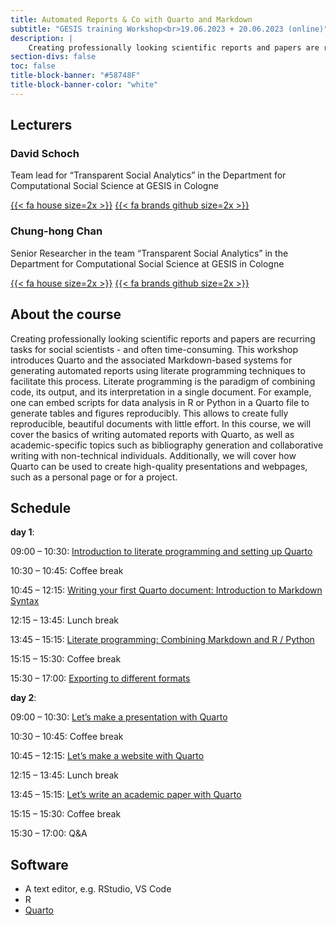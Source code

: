 ```yaml
---
title: Automated Reports & Co with Quarto and Markdown
subtitle: "GESIS training Workshop<br>19.06.2023 + 20.06.2023 (online)"
description: |
    Creating professionally looking scientific reports and papers are recurring tasks for social scientists - and often time-consuming. This workshop introduces Quarto and the associated Markdown-based systems for generating automated reports using literate programming techniques to facilitate this process.
section-divs: false
toc: false
title-block-banner: "#58748F"
title-block-banner-color: "white"
---
```




## Lecturers

### David Schoch
Team lead for “Transparent Social Analytics” in the Department for Computational Social Science at GESIS in Cologne

[{{< fa house size=2x >}}](https://mr.schochastics.net)
[{{< fa brands github size=2x >}}](https://github.com/schochastics)


### Chung-hong Chan
Senior Researcher in the team "Transparent Social Analytics" in the Department for Computational Social Science at GESIS in Cologne

 [{{< fa house size=2x >}}](https://chainsawriot.com/)
 [{{< fa brands github size=2x >}}](https://github.com/chainsawriot)

## About the course

Creating professionally looking scientific reports and papers are recurring tasks for social scientists - and often time-consuming. This workshop introduces Quarto and the associated Markdown-based systems for generating automated reports using literate programming techniques to facilitate this process. Literate programming is the paradigm of combining code, its output, and its interpretation in a single document. For example, one can embed scripts for data analysis in R or Python in a Quarto file to generate tables and figures reproducibly. This allows to create fully reproducible, beautiful documents with little effort. In this course, we will cover the basics of writing automated reports with Quarto, as well as academic-specific topics such as bibliography generation and collaborative writing with non-technical individuals. Additionally, we will cover how Quarto can be used to create high-quality presentations and webpages, such as a personal page or for a project. 

## Schedule

**day 1**:  

09:00 – 10:30: [Introduction to literate programming and setting up Quarto](material/01_introduction.qmd)

10:30 – 10:45: Coffee break

10:45 – 12:15: [Writing your first Quarto document: Introduction to Markdown Syntax](material/02_first_doc.qmd)

12:15 – 13:45: Lunch break

13:45 – 15:15: [Literate programming: Combining Markdown and R / Python](material/03_combine_with_R.qmd)

15:15 – 15:30: Coffee break

15:30 – 17:00: [Exporting to different formats](material/04_exporting.qmd)

**day 2**:  


09:00 – 10:30: [Let’s make a presentation with Quarto](material/05_presentations.qmd)

10:30 – 10:45: Coffee break

10:45 – 12:15: [Let’s make a website with Quarto](material/06_websites.qmd)

12:15 – 13:45: Lunch break

13:45 – 15:15: [Let’s write an academic paper with Quarto](material/07_paper.qmd)

15:15 – 15:30: Coffee break

15:30 – 17:00: Q&A

## Software

- A text editor, e.g. RStudio, VS Code
- R
- [Quarto](https://quarto.org)
